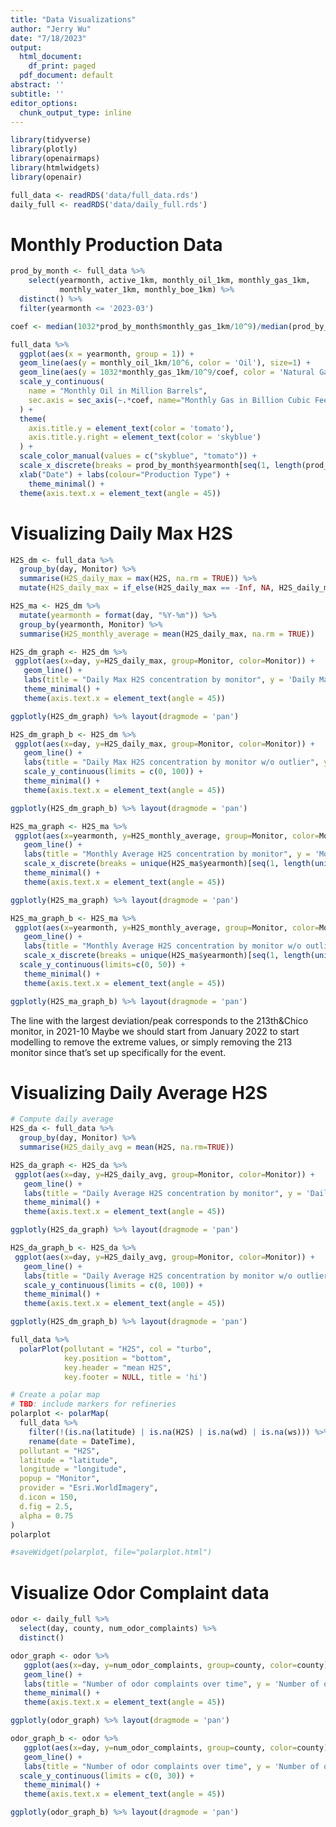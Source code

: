 ```yaml
---
title: "Data Visualizations"
author: "Jerry Wu"
date: "7/18/2023"
output:
  html_document:
    df_print: paged
  pdf_document: default
abstract: ''
subtitle: ''
editor_options: 
  chunk_output_type: inline
---
```


```r
library(tidyverse)
library(plotly)
library(openairmaps)
library(htmlwidgets)
library(openair)
```

```r
full_data <- readRDS('data/full_data.rds')
daily_full <- readRDS('data/daily_full.rds')
```

# Monthly Production Data
```r
prod_by_month <- full_data %>% 
    select(yearmonth, active_1km, monthly_oil_1km, monthly_gas_1km, 
           monthly_water_1km, monthly_boe_1km) %>%
  distinct() %>%
  filter(yearmonth <= '2023-03')

coef <- median(1032*prod_by_month$monthly_gas_1km/10^9)/median(prod_by_month$monthly_oil_1km/10^6)

full_data %>%
  ggplot(aes(x = yearmonth, group = 1)) + 
  geom_line(aes(y = monthly_oil_1km/10^6, color = 'Oil'), size=1) + 
  geom_line(aes(y = 1032*monthly_gas_1km/10^9/coef, color = 'Natural Gas'), linewidth=1) +
  scale_y_continuous(
    name = "Monthly Oil in Million Barrels",
    sec.axis = sec_axis(~.*coef, name="Monthly Gas in Billion Cubic Feet")
  ) +
  theme(
    axis.title.y = element_text(color = 'tomato'),
    axis.title.y.right = element_text(color = 'skyblue')
  ) +
  scale_color_manual(values = c("skyblue", "tomato")) +
  scale_x_discrete(breaks = prod_by_month$yearmonth[seq(1, length(prod_by_month$yearmonth), by = 7)]) +
  xlab("Date") + labs(colour="Production Type") +
    theme_minimal() +
  theme(axis.text.x = element_text(angle = 45))
```

# Visualizing Daily Max H2S
```r
H2S_dm <- full_data %>%
  group_by(day, Monitor) %>%
  summarise(H2S_daily_max = max(H2S, na.rm = TRUE)) %>%
  mutate(H2S_daily_max = if_else(H2S_daily_max == -Inf, NA, H2S_daily_max))
```

```r
H2S_ma <- H2S_dm %>%
  mutate(yearmonth = format(day, "%Y-%m")) %>%
  group_by(yearmonth, Monitor) %>%
  summarise(H2S_monthly_average = mean(H2S_daily_max, na.rm = TRUE))
```

```r
H2S_dm_graph <- H2S_dm %>%
 ggplot(aes(x=day, y=H2S_daily_max, group=Monitor, color=Monitor)) +
   geom_line() +
   labs(title = "Daily Max H2S concentration by monitor", y = 'Daily Max H2S', x = 'time') +
   theme_minimal() +
   theme(axis.text.x = element_text(angle = 45))

ggplotly(H2S_dm_graph) %>% layout(dragmode = 'pan')
```

```r
H2S_dm_graph_b <- H2S_dm %>%
 ggplot(aes(x=day, y=H2S_daily_max, group=Monitor, color=Monitor)) +
   geom_line() +
   labs(title = "Daily Max H2S concentration by monitor w/o outlier", y = 'Daily Max H2S', x = 'time') +
   scale_y_continuous(limits = c(0, 100)) +
   theme_minimal() +
   theme(axis.text.x = element_text(angle = 45))

ggplotly(H2S_dm_graph_b) %>% layout(dragmode = 'pan')
```





```r
H2S_ma_graph <- H2S_ma %>%
 ggplot(aes(x=yearmonth, y=H2S_monthly_average, group=Monitor, color=Monitor)) +
   geom_line() +
   labs(title = "Monthly Average H2S concentration by monitor", y = 'Monthly Average H2S', x = 'time') +
   scale_x_discrete(breaks = unique(H2S_ma$yearmonth)[seq(1, length(unique(H2S_ma$yearmonth)), by = 6)]) +
   theme_minimal() +
   theme(axis.text.x = element_text(angle = 45))

ggplotly(H2S_ma_graph) %>% layout(dragmode = 'pan')
```

```r
H2S_ma_graph_b <- H2S_ma %>%
 ggplot(aes(x=yearmonth, y=H2S_monthly_average, group=Monitor, color=Monitor)) +
   geom_line() +
   labs(title = "Monthly Average H2S concentration by monitor w/o outlier", y = 'Monthly Average H2S', x = 'time') +
   scale_x_discrete(breaks = unique(H2S_ma$yearmonth)[seq(1, length(unique(H2S_ma$yearmonth)), by = 6)]) +
  scale_y_continuous(limits=c(0, 50)) +
   theme_minimal() +
   theme(axis.text.x = element_text(angle = 45))

ggplotly(H2S_ma_graph_b) %>% layout(dragmode = 'pan')
```
The line with the largest deviation/peak corresponds to the 213th&Chico monitor, in 2021-10
Maybe we should start from January 2022 to start modelling to remove the extreme values, or simply removing the 213 monitor since that's set up specifically for the event.

# Visualizing Daily Average H2S
```r
# Compute daily average
H2S_da <- full_data %>%
  group_by(day, Monitor) %>%
  summarise(H2S_daily_avg = mean(H2S, na.rm=TRUE))
```

```r
H2S_da_graph <- H2S_da %>%
 ggplot(aes(x=day, y=H2S_daily_avg, group=Monitor, color=Monitor)) +
   geom_line() +
   labs(title = "Daily Average H2S concentration by monitor", y = 'Daily Average H2S', x = 'time') +
   theme_minimal() +
   theme(axis.text.x = element_text(angle = 45))

ggplotly(H2S_da_graph) %>% layout(dragmode = 'pan')
```

```r
H2S_da_graph_b <- H2S_da %>%
 ggplot(aes(x=day, y=H2S_daily_avg, group=Monitor, color=Monitor)) +
   geom_line() +
   labs(title = "Daily Average H2S concentration by monitor w/o outlier", y = 'Daily Avearge H2S', x = 'time') +
   scale_y_continuous(limits = c(0, 100)) +
   theme_minimal() +
   theme(axis.text.x = element_text(angle = 45))

ggplotly(H2S_dm_graph_b) %>% layout(dragmode = 'pan')
```

```r
full_data %>%
  polarPlot(pollutant = "H2S", col = "turbo", 
            key.position = "bottom",
            key.header = "mean H2S", 
            key.footer = NULL, title = 'hi')
```

```r
# Create a polar map
# TBD: include markers for refineries
polarplot <- polarMap(
  full_data %>% 
    filter(!(is.na(latitude) | is.na(H2S) | is.na(wd) | is.na(ws))) %>%
    rename(date = DateTime),
  pollutant = "H2S",
  latitude = "latitude",
  longitude = "longitude",
  popup = "Monitor",
  provider = "Esri.WorldImagery",
  d.icon = 150,
  d.fig = 2.5,
  alpha = 0.75
)
polarplot

#saveWidget(polarplot, file="polarplot.html")
```

# Visualize Odor Complaint data
```r
odor <- daily_full %>%
  select(day, county, num_odor_complaints) %>%
  distinct()

odor_graph <- odor %>%
   ggplot(aes(x=day, y=num_odor_complaints, group=county, color=county)) +
   geom_line() +
   labs(title = "Number of odor complaints over time", y = 'Number of odor complaints', x = 'time') +
   theme_minimal() +
   theme(axis.text.x = element_text(angle = 45))

ggplotly(odor_graph) %>% layout(dragmode = 'pan')
```

```r
odor_graph_b <- odor %>%
   ggplot(aes(x=day, y=num_odor_complaints, group=county, color=county)) +
   geom_line() +
   labs(title = "Number of odor complaints over time", y = 'Number of odor complaints', x = 'time') +
  scale_y_continuous(limits = c(0, 30)) +
   theme_minimal() +
   theme(axis.text.x = element_text(angle = 45))

ggplotly(odor_graph_b) %>% layout(dragmode = 'pan')
```